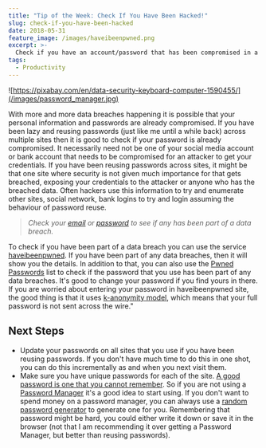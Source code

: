 ```yaml
---
title: "Tip of the Week: Check If You Have Been Hacked!"
slug: check-if-you-have-been-hacked
date: 2018-05-31
feature_image: /images/haveibeenpwned.png
excerpt: >-
  Check if you have an account/password that has been compromised in a data breach
tags:
  - Productivity
---
```

![https://pixabay.com/en/data-security-keyboard-computer-1590455/](/images/password_manager.jpg)

With more and more data breaches happening it is possible that your personal information and passwords are already compromised. If you have been lazy and reusing passwords (just like me until a while back) across multiple sites then it is good to check if your password is already compromised. It necessarily need not be one of your social media account or bank account that needs to be compromised for an attacker to get your credentials. If you have been reusing passwords across sites, it might be that one site where security is not given much importance for that gets breached, exposing your credentials to the attacker or anyone who has the breached data. Often hackers use this information to try and enumerate other sites, social network, bank logins to try and login assuming the behaviour of password reuse.

> _Check your [email](https://haveibeenpwned.com/) or [password](https://haveibeenpwned.com/Passwords) to see if any has been part of a data breach._

To check if you have been part of a data breach you can use the service [haveibeenpwned](https://haveibeenpwned.com/). If you have been part of any data breaches, then it will show you the details. In addition to that, you can also use the [Pwned Passwords](https://haveibeenpwned.com/Passwords) list to check if the password that you use has been part of any data breaches. It's good to change your password if you find yours in there. If you are worried about entering your password in haveibeenpwned site, the good thing is that it uses [k-anonymity model](https://www.troyhunt.com/ive-just-launched-pwned-passwords-version-2/), which means that your full password is not sent across the wire."

## Next Steps

-   Update your passwords on all sites that you use if you have been reusing passwords. If you don't have much time to do this in one shot, you can do this incrementally as and when you next visit them.
-   Make sure you have unique passwords for each of the site. [A good password is one that you cannot remember](https://www.troyhunt.com/only-secure-password-is-one-you-cant/). So if you are not using a [Password Manager](/blog/password-manager-get-one-if-you-havent-already/) it's a good idea to start using. If you don't want to spend money on a password manager, you can always use a [random password generator](https://www.lastpass.com/password-generator) to generate one for you. Remembering that password might be hard, you could either write it down or save it in the browser (not that I am recommending it over getting a Password Manager, but better than reusing passwords).
